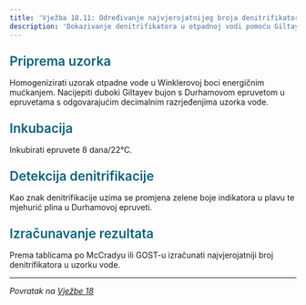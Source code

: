 ```yaml
---
title: 'Vježba 18.11: Određivanje najvjerojatnijeg broja denitrifikatora u vodi'
description: 'Dokazivanje denitrifikatora u otpadnoj vodi pomoću Giltayev bujona'
---
```


<h3 style="color: #096279; font-size: 1.4rem; font-weight: 600; margin: 1.5rem 0 1rem 0;">Priprema uzorka</h3>

Homogenizirati uzorak otpadne vode u Winklerovoj boci energičnim mućkanjem. Nacijepiti duboki Giltayev bujon s Durhamovom epruvetom u epruvetama s odgovarajućim decimalnim razrjeđenjima uzorka vode.

<h3 style="color: #096279; font-size: 1.4rem; font-weight: 600; margin: 1.5rem 0 1rem 0;">Inkubacija</h3>

Inkubirati epruvete 8 dana/22°C.

<h3 style="color: #096279; font-size: 1.4rem; font-weight: 600; margin: 1.5rem 0 1rem 0;">Detekcija denitrifikacije</h3>

Kao znak denitrifikacije uzima se promjena zelene boje indikatora u plavu te mjehurić plina u Durhamovoj epruveti.

<h3 style="color: #096279; font-size: 1.4rem; font-weight: 600; margin: 1.5rem 0 1rem 0;">Izračunavanje rezultata</h3>

Prema tablicama po McCradyu ili GOST-u izračunati najvjerojatniji broj denitrifikatora u uzorku vode.

---

*Povratak na [Vježbe 18](/poglavlje-18/vjezba-18)*


